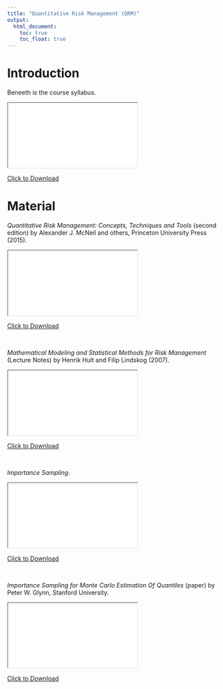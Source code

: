 ```yaml
---
title: "Quantitative Risk Management (QRM)"
output:
  html_document:
    toc: true
    toc_float: true
---
```


# Introduction

Beneeth is the course syllabus.

<iframe src="pdf/QRM_syllabus.pdf"></iframe>

<a href="pdf/QRM_syllabus.pdf" download>Click to Download</a>

# Material

*Quantitative Risk Management: Concepts, Techniques and Tools* (second edition) by Alexander J. McNeil and others, Princeton University Press (2015).

<iframe src="pdf/QRM_book.pdf"></iframe>

<a href="pdf/QRM_book.pdf" download>Click to Download</a>

&nbsp;

*Mathematical Modeling and Statistical Methods for Risk Management* (Lecture Notes) by Henrik Hult and Filip Lindskog (2007).

<iframe src="pdf/QRM_book_HL.pdf" allowfullscreen="1"></iframe>

<a href="pdf/QRM_book_HL.pdf" download>Click to Download</a>

&nbsp;

*Importance Sampling*.

<iframe src="pdf/QRM_supplement_importance_sampling.pdf"></iframe>

<a href="pdf/QRM_supplement_importance_sampling.pdf" download>Click to Download</a>

&nbsp;

*Importance Sampling for Monte Carlo Estimation Of Quantiles* (paper) by Peter W. Glynn, Stanford University.

<iframe src="pdf/QRM_supplement_importance_sampling_quantiles.pdf"></iframe>

<a href="pdf/QRM_supplement_importance_sampling_quantiles.pdf" download>Click to Download</a>
